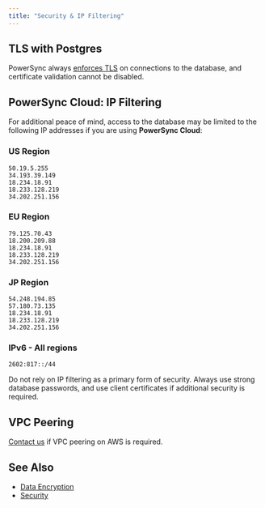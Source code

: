 ```yaml
---
title: "Security & IP Filtering"
---
```


## <Icon icon="elephant" iconType="solid" size="24"/> TLS with Postgres

PowerSync always [enforces TLS](/usage/lifecycle-maintenance/postgres-maintenance#tls) on connections to the database, and certificate validation cannot be disabled.

## PowerSync Cloud: IP Filtering

For additional peace of mind, access to the database may be limited to the following IP addresses if you are using **PowerSync Cloud**:

### US Region

```
50.19.5.255
34.193.39.149
18.234.18.91
18.233.128.219
34.202.251.156
```

### EU Region

```
79.125.70.43
18.200.209.88
18.234.18.91
18.233.128.219
34.202.251.156
```

### JP Region

```
54.248.194.85
57.180.73.135
18.234.18.91
18.233.128.219
34.202.251.156
```

### IPv6 - All regions

```
2602:817::/44
```

Do not rely on IP filtering as a primary form of security. Always use strong database passwords, and use client certificates if additional security is required.

## VPC Peering

[Contact us](/resources/contact-us) if VPC peering on AWS is required.

## See Also

* [Data Encryption](/usage/use-case-examples/data-encryption)
* [Security](/resources/security)
